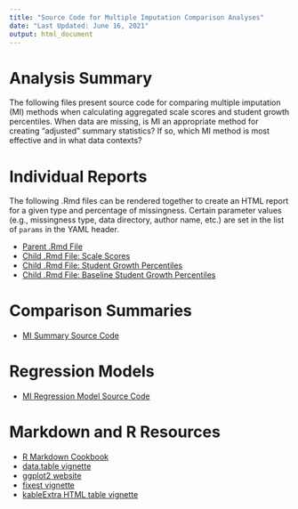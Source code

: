 ```yaml
---
title: "Source Code for Multiple Imputation Comparison Analyses"
date: "Last Updated: June 16, 2021"
output: html_document
---
```


# Analysis Summary

The following files present source code for comparing multiple imputation (MI) methods when calculating aggregated scale scores and student growth percentiles. When data are missing, is MI an appropriate method for creating "adjusted" summary statistics? If so, which MI method is most effective and in what data contexts?

# Individual Reports

The following .Rmd files can be rendered together to create an HTML report for a given type and percentage of missingness. Certain parameter values (e.g., missingness type, data directory, author name, etc.) are set in the list of `params` in the YAML header.  

* [Parent .Rmd File](https://centerforassessment.github.io/Internship_2021/articles/MI_Individual_Reports_Main.html)
* [Child .Rmd File: Scale Scores](https://centerforassessment.github.io/Internship_2021/articles/MI_Individual_Reports_Child_SS.html)
* [Child .Rmd File: Student Growth Percentiles](https://centerforassessment.github.io/Internship_2021/articles/MI_Individual_Reports_Child_SGP.html)
* [Child .Rmd File: Baseline Student Growth Percentiles](https://centerforassessment.github.io/Internship_2021/articles/MI_Individual_Reports_Child_SGPB.html)

# Comparison Summaries

* [MI Summary Source Code](https://centerforassessment.github.io/Internship_2021/articles/MI_Summary_Source_Code.html)

# Regression Models

* [MI Regression Model Source Code](https://centerforassessment.github.io/Internship_2021/articles/MI_Regressions_Source_Code.html)

# Markdown and R Resources

* [R Markdown Cookbook](https://bookdown.org/yihui/rmarkdown-cookbook/)
* [data.table vignette](https://cran.r-project.org/web/packages/data.table/vignettes/datatable-intro.html)
* [ggplot2 website](https://ggplot2.tidyverse.org/)
* [fixest vignette](https://cran.r-project.org/web/packages/fixest/vignettes/fixest_walkthrough.html)
* [kableExtra HTML table vignette](https://cran.r-project.org/web/packages/kableExtra/vignettes/awesome_table_in_html.html)


